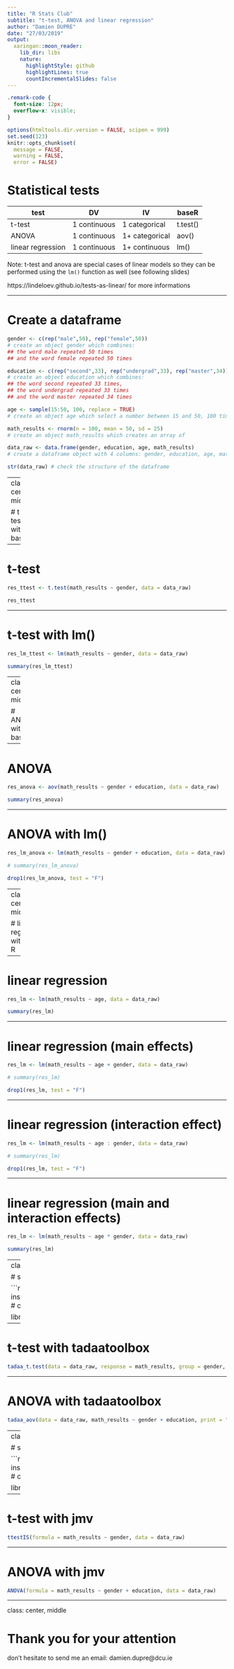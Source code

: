 ```yaml
---
title: "R Stats Club"
subtitle: "t-test, ANOVA and linear regression"
author: "Damien DUPRE"
date: "27/03/2019"
output:
  xaringan::moon_reader:
    lib_dir: libs
    nature:
      highlightStyle: github
      highlightLines: true
      countIncrementalSlides: false
---
```


```css
.remark-code {
  font-size: 12px;
  overflow-x: visible;
}
```


```r
options(htmltools.dir.version = FALSE, scipen = 999)
set.seed(123)
knitr::opts_chunk$set(
  message = FALSE, 
  warning = FALSE, 
  error = FALSE)
```

# Statistical tests


| test             | DV         | IV           | baseR   |
|------------------|------------|--------------|---------|
| t-test           |1 continuous|1 categorical | t.test()|
| ANOVA            |1 continuous|1+ categorical| aov()   |
| linear regression|1 continuous|1+ continuous | lm()    |

Note: t-test and anova are special cases of linear models so they can be performed using the `lm()` function as well (see following slides)

https://lindeloev.github.io/tests-as-linear/ for more informations

---

# Create a dataframe

```r
gender <- c(rep("male",50), rep("female",50))
# create an object gender which combines:
## the word male repeated 50 times 
## and the word female repeated 50 times

education <- c(rep("second",33), rep("undergrad",33), rep("master",34))
# create an object education which combines:
## the word second repeated 33 times, 
## the word undergrad repeated 33 times 
## and the word master repeated 34 times

age <- sample(15:50, 100, replace = TRUE)
# create an object age which select a number between 15 and 50, 100 times

math_results <- rnorm(n = 100, mean = 50, sd = 25)
# create an object math_results which creates an array of 

data_raw <- data.frame(gender, education, age, math_results)
# create a dataframe object with 4 columns: gender, education, age, math_results

str(data_raw) # check the structure of the dataframe
```

---
class: center, middle

# t-test with base R

---

# t-test

```r
res_ttest <- t.test(math_results ~ gender, data = data_raw)

res_ttest
```

---

# t-test with lm()

```r
res_lm_ttest <- lm(math_results ~ gender, data = data_raw)

summary(res_lm_ttest)
```

---
class: center, middle

# ANOVA with base R

---

# ANOVA

```r
res_anova <- aov(math_results ~ gender + education, data = data_raw)

summary(res_anova)
```

---

# ANOVA with lm()

```r
res_lm_anova <- lm(math_results ~ gender + education, data = data_raw)

# summary(res_lm_anova)

drop1(res_lm_anova, test = "F")
```

---
class: center, middle

# linear regression with base R

---

# linear regression

```r
res_lm <- lm(math_results ~ age, data = data_raw)

summary(res_lm)
```

---

# linear regression (main effects)

```r
res_lm <- lm(math_results ~ age + gender, data = data_raw)

# summary(res_lm)

drop1(res_lm, test = "F")
```

---

# linear regression (interaction effect)

```r
res_lm <- lm(math_results ~ age : gender, data = data_raw)

# summary(res_lm)

drop1(res_lm, test = "F")
```

---

# linear regression (main and interaction effects)

```r
res_lm <- lm(math_results ~ age * gender, data = data_raw)

summary(res_lm)
```

---
class: center, middle

# statistics with tadaatoolbox

```r
# install.packages("tadaatoolbox") # only once

library(tadaatoolbox)
```

---

# t-test with tadaatoolbox

```r
tadaa_t.test(data = data_raw, response = math_results, group = gender, print = "markdown")
```

---

# ANOVA with tadaatoolbox

```r
tadaa_aov(data = data_raw, math_results ~ gender + education, print = "markdown")
```

---
class: center, middle

# statistics with jmv

```r
# install.packages("jmv") # only once

library(jmv)
```

---

# t-test with jmv

```r
ttestIS(formula = math_results ~ gender, data = data_raw)
```

---

# ANOVA with jmv

```r
ANOVA(formula = math_results ~ gender + education, data = data_raw)
```

---
class: center, middle

# Thank you for your attention
don't hesitate to send me an email: damien.dupre@dcu.ie
